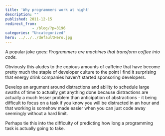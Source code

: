 ```yaml
---
title: 'Why programmers work at night'
description: ""
published: 2011-12-15
redirect_from: 
            - /blog/?p=3196
categories: "Uncategorized"
hero: ../../../defaultHero.jpg
---
```

A popular joke goes: _Programmers are machines that transform coffee into code._

Obviously this aludes to the copious amounts of caffeine that have become pretty much the staple of developer culture to the point I find it surprising that energy drink companies haven&#x27;t started sponsoring developers.

Develop an argument around distractions and ability to schedule large swaths of time to actually get anything done because distractions are actually a much lesser problem than anticipation of abstractions - it being difficult to focus on a task if you know you will be distracted in an hour and that working is somehow made easier when you can just code away seemingly without a hard limit.

Perhaps tie this into the difficulty of predicting how long a programming task is actually going to take.
